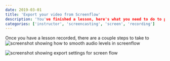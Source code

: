 ```yaml
---
date: 2019-03-01
title: 'Export your video from Screenflow'
description: 'You've finished a lesson, here's what you need to do to prepare the video file for upload.'
categories: ['instructor', 'screencasting', 'screen', 'recording']
---
```


Once you have a lesson recorded, there are a couple steps to take to 
![screenshot showing how to smooth audio levels in screenflow](./images/smooth-audio-levels.png)

![screenshot showing export settings for screen flow](./images/export-settings.png)

